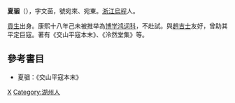 '''夏骃'''（{{bd|?||?||}}），字文茵，號宛來、宛東。[[浙江|浙江]][[烏程|烏程]]人。

[[貢生|貢生]]出身。康熙十八年己未被推举為[[博学鸿词科|博学鸿词科]]，不赴試。與[[趙吉士|趙吉士]]友好，曾助其平定巨寇。著有《交山平寇本末》、《泠然堂集》等。

==參考書目==
* 夏骃：《交山平寇本末》
[[Category:清朝歷史學家|X]]
[[Category:湖州人|Category:湖州人]]